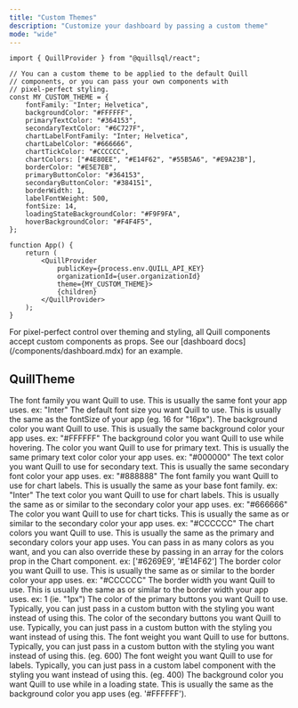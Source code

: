 ```yaml
---
title: "Custom Themes"
description: "Customize your dashboard by passing a custom theme"
mode: "wide"
---
```


```tsx App.tsx
import { QuillProvider } from "@quillsql/react";

// You can a custom theme to be applied to the default Quill
// components, or you can pass your own components with
// pixel-perfect styling.
const MY_CUSTOM_THEME = {
	fontFamily: "Inter; Helvetica",
	backgroundColor: "#FFFFFF",
	primaryTextColor: "#364153",
	secondaryTextColor: "#6C727F",
	chartLabelFontFamily: "Inter; Helvetica",
	chartLabelColor: "#666666",
	chartTickColor: "#CCCCCC",
	chartColors: ["#4E80EE", "#E14F62", "#55B5A6", "#E9A23B"],
	borderColor: "#E5E7EB",
	primaryButtonColor: "#364153",
	secondaryButtonColor: "#384151",
	borderWidth: 1,
	labelFontWeight: 500,
	fontSize: 14,
	loadingStateBackgroundColor: "#F9F9FA",
	hoverBackgroundColor: "#F4F4F5",
};

function App() {
	return (
		<QuillProvider
			publicKey={process.env.QUILL_API_KEY}
			organizationId={user.organizationId}
			theme={MY_CUSTOM_THEME}>
			{children}
		</QuillProvider>
	);
}
```

<Tip>
	For pixel-perfect control over theming and styling, all Quill components
	accept custom components as props. See our [dashboard
	docs](/components/dashboard.mdx) for an example.
</Tip>

## QuillTheme

<ResponseField name='fontFamily' type='string' required>
	The font family you want Quill to use. This is usually the same font your app
	uses. ex: "Inter"
</ResponseField>
<ResponseField name='fontSize' type='number' required>
	The default font size you want Quill to use. This is usually the same as the
	fontSize of your app (eg. 16 for "16px").
</ResponseField>
<ResponseField name='backgroundColor' type='string' required>
	The background color you want Quill to use. This is usually the same
	background color your app uses. ex: "#FFFFFF"
</ResponseField>
<ResponseField name='hoverBackgroundColor' type='string' required>
	The background color you want Quill to use while hovering.
</ResponseField>
<ResponseField name='primaryTextColor' type='string' required>
	The color you want Quill to use for primary text. This is usually the same
	primary text color color your app uses. ex: "#000000"
</ResponseField>
<ResponseField name='secondaryTextColor' type='string' required>
	The text color you want Quill to use for secondary text. This is usually the
	same secondary font color your app uses. ex: "#888888"
</ResponseField>
<ResponseField name='chartLabelFontFamily' type='string' required>
	The font family you want Quill to use for chart labels. This is usually the
	same as your base font family. ex: "Inter"
</ResponseField>
<ResponseField name='chartLabelColor' type='string' required>
	The text color you want Quill to use for chart labels. This is usually the
	same as or similar to the secondary color your app uses. ex: "#666666"
</ResponseField>
<ResponseField name='chartTickColor' type='string' required>
	The color you want Quill to use for chart ticks. This is usually the same as
	or similar to the secondary color your app uses. ex: "#CCCCCC"
</ResponseField>
<ResponseField name='chartColors' type='string[]' required>
	The chart colors you want Quill to use. This is usually the same as the
	primary and secondary colors your app uses. You can pass in as many colors as
	you want, and you can also override these by passing in an array for the
	colors prop in the Chart component. ex: ['#6269E9', '#E14F62']
</ResponseField>
<ResponseField name='borderColor' type='string' required>
	The border color you want Quill to use. This is usually the same as or
	similar to the border color your app uses. ex: "#CCCCCC"
</ResponseField>
<ResponseField name='borderWidth' type='number' required>
	The border width you want Quill to use. This is usually the same as or
	similar to the border width your app uses. ex: 1 (ie. "1px")
</ResponseField>
<ResponseField name='primaryButtonColor' type='string'>
	The color of the primary buttons you want Quill to use. Typically, you can
	just pass in a custom button with the styling you want instead of using this.
</ResponseField>
<ResponseField name='secondaryButtonColor' type='string'>
	The color of the secondary buttons you want Quill to use. Typically, you can
	just pass in a custom button with the styling you want instead of using this.
</ResponseField>
<ResponseField name='buttonFontWeight' type='number'>
	The font weight you want Quill to use for buttons. Typically, you can just
	pass in a custom button with the styling you want instead of using this. (eg.
	600)
</ResponseField>
<ResponseField name='labelFontWeight' type='number'>
	The font weight you want Quill to use for labels. Typically, you can just
	pass in a custom label component with the styling you want instead of using
	this. (eg. 400)
</ResponseField>
<ResponseField name='loadingStateBackgroundColor' type='string'>
	The background color you want Quill to use while in a loading state. This is
	usually the same as the background color you app uses (eg. '#FFFFFF').
</ResponseField>
